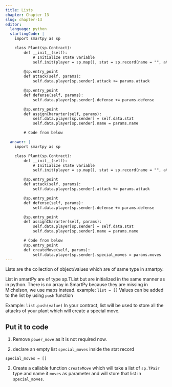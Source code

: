 ```yaml
---
title: Lists
chapter: Chapter 13
slug: chapter-13
editor:
  language: python
  startingCode: |
    import smartpy as sp

    class Plant(sp.Contract):
        def __init__(self):
            # Initialize state variable
            self.init(player = sp.map(), stat = sp.record(name = "", attack = sp.int(10), defense = sp.int(10), health = sp.int(100), growth_rate = sp.int(10), is_alive = True))
    
        @sp.entry_point
        def attack(self, params):
            self.data.player[sp.sender].attack += params.attack

        @sp.entry_point
        def defense(self, params):
            self.data.player[sp.sender].defense += params.defense

        @sp.entry_point
        def assignChararter(self, params):
            self.data.player[sp.sender] = self.data.stat
            self.data.player[sp.sender].name = params.name

        # Code from below

  answer: |  
    import smartpy as sp

    class Plant(sp.Contract):
        def __init__(self):
            # Initialize state variable            
            self.init(player = sp.map(), stat = sp.record(name = "", attack = sp.int(10), defense = sp.int(10), health = sp.int(100), growth_rate = sp.int(10), is_alive = True, special_moves = []))

        @sp.entry_point
        def attack(self, params):
            self.data.player[sp.sender].attack += params.attack

        @sp.entry_point
        def defense(self, params):
            self.data.player[sp.sender].defense += params.defense

        @sp.entry_point
        def assignChararter(self, params):
            self.data.player[sp.sender] = self.data.stat
            self.data.player[sp.sender].name = params.name

        # Code from below
        @sp.entry_point
        def createMove(self, params):
            self.data.player[sp.sender].special_moves = params.moves
---
```


Lists are the collection of object/values which are of same type in smartpy.

List in smartPy are of type sp.TList but are initialized in the same manner as in python.
There is no array in SmartPy because they are missing in Michelson, we use maps instead.
example:
`list = []`
Values can be added to the list by using `push` function

Example:
`list.push(value)`
In your contract, list will be used to store all the attacks of your plant which will create a special move.

## Put it to code

1) Remove `power_move` as it is not required now.

1) declare an empty list `special_moves` inside the stat record

`special_moves = []`

2) Create a callable function `createMove` which will take a list of `sp.TPair` type and name it `moves` as parameter and will store that list in `special_moves`.